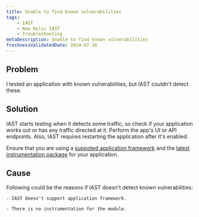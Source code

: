```yaml
---
title: Unable to find known vulnerabilities 
tags:
    - IAST
    - New Relic IAST
    - Troubleshooting
metaDescription: Unable to find known vulnerabilities 
freshnessValidatedDate: 2024-07-16
---
```


## Problem

I tested an application with known vulnerabilities, but IAST couldn't detect these.


## Solution
<Callout variant="important">
IAST starts testing when it detects some traffic, so check if your application works out or has any traffic directed at it. Perform the app's UI or API endpoints. 
Also, IAST requires restarting the application after it's enabled.
</Callout>

Ensure that you are using a [suppoted application framework](https://docs.newrelic.com/docs/new-relic-solutions/new-relic-one/install-configure/compatibility-requirements-new-relic-agents-products/) and the [latest instrumentation package](https://github.com/newrelic/csec-go-agent#instrumentation-packages) for your application. 


## Cause

Following could be the reasons if IAST doesn't detect known vulnerabilities:

    - IAST doesn't support application framework.

    - There is no instrumentation for the module.